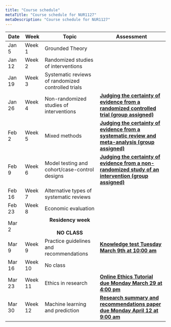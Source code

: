 ```yaml
---
title: "Course schedule"
metaTitle: "Course schedule for NUR1127"
metaDescription: "Course schedule for NUR1127"
---
```


<table>
  <thead>
    <tr>
      <th>Date</th>
      <th>Week</th>
      <th>Topic</th>
      <th>Assessment</th>
    </tr>
  </thead>
  <tbody>
    <tr>
      <td>Jan 5</td>
      <td>Week 1</td>
      <td>Grounded Theory</td>
      <td></td>
    </tr>
    <tr>
      <td>Jan 12</td>
      <td>Week 2</td>
      <td>Randomized studies of interventions</td>
      <td></td>
    </tr>
    <tr>
      <td>Jan 19</td>
      <td>Week 3</td>
      <td>Systematic reviews of randomized controlled trials</td>
      <td></td>
    </tr>
    <tr>
      <td>Jan 26</td>
      <td>Week 4</td>
      <td>Non-randomized studies of interventions</td>
      <td>
        <strong>
          <a
            target="_blank"
            href="https://q.utoronto.ca/courses/201160/assignments/465707"
          >
            Judging the certainty of evidence from a randomized controlled
            trial (group assigned)
          </a>
        </strong>
      </td>
    </tr>
    <tr>
      <td>Feb 2</td>
      <td>Week 5</td>
      <td>Mixed methods</td>
      <td>
        <strong>
          <a
            target="_blank"
            href="https://q.utoronto.ca/courses/201160/assignments/465707"
          >
            Judging the certainty of evidence from a systematic review and meta-analysis (group
            assigned)
          </a>
        </strong>
      </td>
    </tr>
    <tr>
      <td>Feb 9</td>
      <td>Week 6</td>
      <td>Model testing and cohort/case-control designs</td>
      <td>
        <strong>
          <a
            target="_blank"
            href="https://q.utoronto.ca/courses/201160/assignments/465707"
          >
            Judging the certainty of evidence from a non-randomized study of
            an intervention (group assigned)
          </a>
        </strong>
      </td>
    </tr>
    <tr>
      <td>Feb 16</td>
      <td>Week 7</td>
      <td>Alternative types of systematic reviews</td>
      <td></td>
    </tr>
    <tr>
      <td>Feb 23</td>
      <td>Week 8</td>
      <td>Economic evaluation</td>
      <td></td>
    </tr>
    <tr>
      <td>Mar 2</td>
      <td></td>
      <td>
        <strong>
          <center>
            Residency week <br></br> NO CLASS
          </center>
        </strong>
      </td>
      <td></td>
    </tr>
    <tr>
      <td>Mar 9</td>
      <td>Week 9</td>
      <td>Practice guidelines and recommendations</td>
      <td>
        <strong>
          <a
            target="_blank"
            href="https://q.utoronto.ca/courses/201160/assignments/465705"
          >
            Knowledge test Tuesday March 9th at 10:00 am
          </a>
        </strong>
      </td>
    </tr>
    <tr>
      <td>Mar 16</td>
      <td>Week 10</td>
      <td>No class</td>
      <td></td>
    </tr>
    <tr>
      <td>Mar 23</td>
      <td>Week 11</td>
      <td>Ethics in research</td>
      <td>
        <strong>
          <a
            target="_blank"
            href="https://q.utoronto.ca/courses/201160/assignments/465709"
          >
            Online Ethics Tutorial due Monday March 29 at 4:00 pm
          </a>
        </strong>
      </td>
    </tr>
    <tr>
      <td>Mar 30</td>
      <td>Week 12</td>
      <td>Machine learning and prediction</td>
      <td>
        <strong>
          <a
            target="_blank"
            href="https://q.utoronto.ca/courses/201160/assignments/465708"
          >
            Research summary and recommendations paper due Monday April 12 at
            9:00 am
          </a>
        </strong>
      </td>
    </tr>
  </tbody>
</table>
